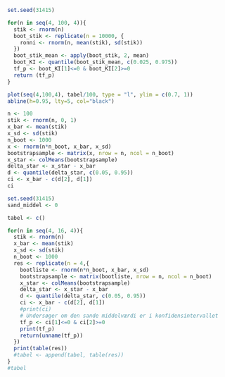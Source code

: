 ```r
set.seed(31415)

for(n in seq(4, 100, 4)){
  stik <- rnorm(n)
  boot_stik <- replicate(n = 10000, {
    ronni <- rnorm(n, mean(stik), sd(stik))
  })
  boot_stik_mean <- apply(boot_stik, 2, mean)
  boot_KI <- quantile(boot_stik_mean, c(0.025, 0.975))
  tf_p <- boot_KI[1]<=0 & boot_KI[2]>=0
  return (tf_p)
}


```



```r
plot(seq(4,100,4), tabel/100, type = "l", ylim = c(0.7, 1))
abline(h=0.95, lty=5, col="black")
```

```r
n <- 100
stik <- rnorm(n, 0, 1)
x_bar <- mean(stik)
x_sd <- sd(stik)
n_boot <- 1000
x <- rnorm(n*n_boot, x_bar, x_sd)
bootstrapsample <- matrix(x, nrow = n, ncol = n_boot)
x_star <- colMeans(bootstrapsample)
delta_star <- x_star - x_bar
d <- quantile(delta_star, c(0.05, 0.95))
ci <- x_bar - c(d[2], d[1])
ci
```

```r
set.seed(31415)
sand_middel <- 0

tabel <- c()

for(n in seq(4, 16, 4)){
  stik <- rnorm(n)
  x_bar <- mean(stik)
  x_sd <- sd(stik)
  n_boot <- 1000
  res <- replicate(n = 4,{
    bootliste <- rnorm(n*n_boot, x_bar, x_sd)
    bootstrapsample <- matrix(bootliste, nrow = n, ncol = n_boot)
    x_star <- colMeans(bootstrapsample)
    delta_star <- x_star - x_bar
    d <- quantile(delta_star, c(0.05, 0.95))
    ci <- x_bar - c(d[2], d[1])
    #print(ci)
    # Undersøger om den sande middelværdi er i konfidensintervallet
    tf_p <- ci[1]<=0 & ci[2]>=0
    print(tf_p)
    return(unname(tf_p))
  })
  print(table(res))
  #tabel <- append(tabel, table(res))
}
#tabel
```


